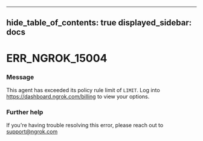 

---
hide_table_of_contents: true
displayed_sidebar: docs
---


# ERR_NGROK_15004

### Message
This agent has exceeded its policy rule limit of `LIMIT`. Log into https://dashboard.ngrok.com/billing to view your options.

<ErrorDetails />



### Further help
If you're having trouble resolving this error, please reach out to [support@ngrok.com](mailto:support@ngrok.com?subject=Help%20with%20ERR_NGROK_15004)

